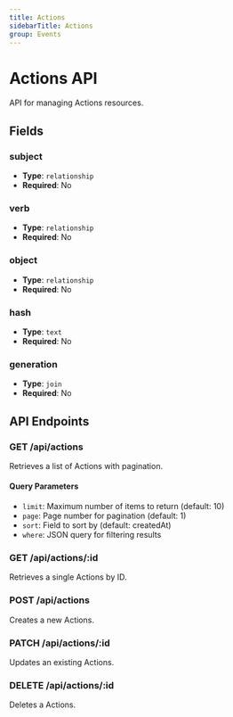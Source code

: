 ```yaml
---
title: Actions
sidebarTitle: Actions
group: Events
---
```


# Actions API

API for managing Actions resources.

## Fields

### subject

- **Type**: `relationship`
- **Required**: No




### verb

- **Type**: `relationship`
- **Required**: No




### object

- **Type**: `relationship`
- **Required**: No




### hash

- **Type**: `text`
- **Required**: No




### generation

- **Type**: `join`
- **Required**: No





## API Endpoints

### GET /api/actions
Retrieves a list of Actions with pagination.

#### Query Parameters
- `limit`: Maximum number of items to return (default: 10)
- `page`: Page number for pagination (default: 1)
- `sort`: Field to sort by (default: createdAt)
- `where`: JSON query for filtering results

### GET /api/actions/:id
Retrieves a single Actions by ID.

### POST /api/actions
Creates a new Actions.

### PATCH /api/actions/:id
Updates an existing Actions.

### DELETE /api/actions/:id
Deletes a Actions.

